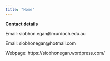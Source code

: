 ```yaml
---
title: "Home"
---
```


**Contact details**

Email: siobhon.egan@murdoch.edu.au

Email: siobhonegan@hotmail.com

Webpage: https://siobhonegan.wordpress.com/